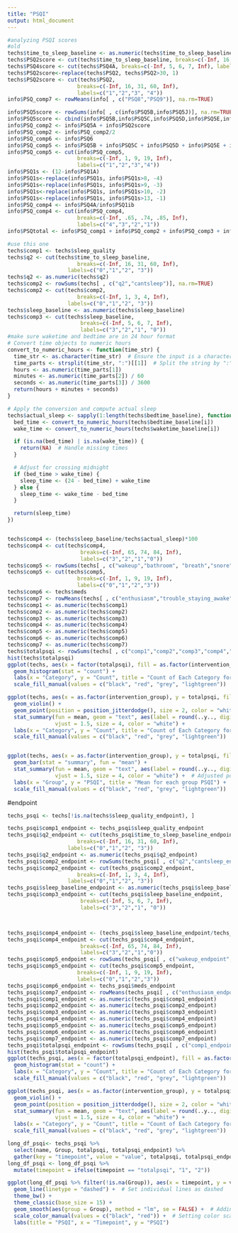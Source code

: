 ```yaml
---
title: "PSQI"
output: html_document
---
```



```r
#analyzing PSQI scores 
#old
techs$time_to_sleep_baseline <- as.numeric(techs$time_to_sleep_baseline)
techs$PSQ2score <- cut(techs$time_to_sleep_baseline, breaks=c(-Inf, 16, 31, 60, Inf), labels=c("1","2","3","4"))
techs$PSQ4score <- cut(techs$PSQ4A, breaks=c(-Inf, 5, 6, 7, Inf), labels=c("4","3","2", "1"))
techs$PSQ2score<-replace(techs$PSQ2, techs$PSQ2>30, 1)
techs$PSQ2score <- cut(techs$PSQ2, 
                      breaks=c(-Inf, 16, 31, 60, Inf), 
                      labels=c("1","2","3", "4"))
info$PSQ_comp7 <- rowMeans(info[ , c("PSQ8","PSQ9")], na.rm=TRUE)

info$PSQ5score <- rowSums(info[ , c(info$PSQ5B,info$PSQ5J)], na.rm=TRUE)
info$PSQ5score <- cbind(info$PSQ5B,info$PSQ5C,info$PSQ5D,info$PSQ5E,info$PSQ5F,info$PSQ5G,info$PSQ5H,info$PSQ5I,info$PSQ5J)
info$PSQ_comp2 <- info$PSQ5A + info$PSQ2score
info$PSQ_comp2 <- info$PSQ_comp2/2
info$PSQ_comp6 <- info$PSQ6
info$PSQ_comp5 <- info$PSQ5B + info$PSQ5C + info$PSQ5D + info$PSQ5E + info$PSQ5F + info$PSQ5H + info$PSQ5I + info$PSQ5J
info$PSQ_comp5 <- cut(info$PSQ_comp5, 
                      breaks=c(-Inf, 1, 9, 19, Inf), 
                      labels=c("1","2","3","4"))
info$PSQ1s <- (12-info$PSQ1A)
info$PSQ1s<-replace(info$PSQ1s, info$PSQ1s>8, -4)
info$PSQ1s<-replace(info$PSQ1s, info$PSQ1s>9, -3)
info$PSQ1s<-replace(info$PSQ1s, info$PSQ1s>10, -2)
info$PSQ1s<-replace(info$PSQ1s, info$PSQ1s>13, -1)
info$PSQ_comp4 <- info$PSQ4A/info$PSQ1ib
info$PSQ_comp4 <- cut(info$PSQ_comp4, 
                      breaks=c(-Inf, .65, .74, .85, Inf), 
                      labels=c("4","3","2","1"))
info$PSQtotal <- info$PSQ_comp1 + info$PSQ_comp2 + info$PSQ_comp3 + info$PSQ_comp4 + info$PSQ_comp5 + info$PSQ_comp6 + info$PSQ_comp7

```

```r
#use this one
techs$comp1 <- techs$sleep_quality
techs$q2 <- cut(techs$time_to_sleep_baseline, 
                      breaks=c(-Inf, 16, 31, 60, Inf), 
                   labels=c("0","1","2", "3"))
techs$q2 <- as.numeric(techs$q2)
techs$comp2 <- rowSums(techs[ , c("q2","cantsleep")], na.rm=TRUE)
techs$comp2 <- cut(techs$comp2, 
                      breaks=c(-Inf, 1, 3, 4, Inf), 
                   labels=c("0","1","2", "3"))
techs$sleep_baseline <- as.numeric(techs$sleep_baseline)
techs$comp3 <- cut(techs$sleep_baseline, 
                       breaks=c(-Inf, 5, 6, 7, Inf), 
                       labels=c("3","2","1", "0"))
#make sure waketime and bedtime are in 24 hour format
# Convert time objects to numeric hours
convert_to_numeric_hours <- function(time_str) {
  time_str <- as.character(time_str)  # Ensure the input is a character string
  time_parts <- strsplit(time_str, ":")[[1]]  # Split the string by ":"
  hours <- as.numeric(time_parts[1])
  minutes <- as.numeric(time_parts[2]) / 60
  seconds <- as.numeric(time_parts[3]) / 3600
  return(hours + minutes + seconds)
}

# Apply the conversion and compute actual sleep
techs$actual_sleep <- sapply(1:length(techs$bedtime_baseline), function(i) {
  bed_time <- convert_to_numeric_hours(techs$bedtime_baseline[i])
  wake_time <- convert_to_numeric_hours(techs$waketime_baseline[i])

  if (is.na(bed_time) | is.na(wake_time)) {
    return(NA)  # Handle missing times
  }

  # Adjust for crossing midnight
  if (bed_time > wake_time) {
    sleep_time <- (24 - bed_time) + wake_time
  } else {
    sleep_time <- wake_time - bed_time
  }

  return(sleep_time)
})


techs$comp4 <- (techs$sleep_baseline/techs$actual_sleep)*100
techs$comp4 <- cut(techs$comp4, 
                       breaks=c(-Inf, 65, 74, 84, Inf), 
                       labels=c("3","2","1","0"))
techs$comp5 <- rowSums(techs[ , c("wakeup","bathroom", "breath","snore","cold","hot","nightmares","pain")], na.rm=TRUE)
techs$comp5 <- cut(techs$comp5, 
                      breaks=c(-Inf, 1, 9, 19, Inf), 
                      labels=c("0","1","2","3"))
techs$comp6 <- techs$meds
techs$comp7 <- rowMeans(techs[ , c("enthusiasm","trouble_staying_awake")], na.rm=TRUE)
techs$comp1 <- as.numeric(techs$comp1) 
techs$comp2 <- as.numeric(techs$comp2)
techs$comp3 <- as.numeric(techs$comp3)
techs$comp4 <- as.numeric(techs$comp4)
techs$comp5 <- as.numeric(techs$comp5)
techs$comp6 <- as.numeric(techs$comp6)
techs$comp7 <- as.numeric(techs$comp7)
techs$totalpsqi <- rowSums(techs[ , c("comp1","comp2","comp3","comp4","comp5","comp6","comp7")], na.rm=TRUE)
hist(techs$totalpsqi)
ggplot(techs, aes(x = factor(totalpsqi), fill = as.factor(intervention_group))) +
  geom_histogram(stat = "count") +
  labs(x = "Category", y = "Count", title = "Count of Each Category for PSQI") +
  scale_fill_manual(values = c("black", "red", "grey", "lightgreen"))

ggplot(techs, aes(x = as.factor(intervention_group), y = totalpsqi, fill = as.factor(intervention_group))) +
  geom_violin() + 
  geom_point(position = position_jitterdodge(), size = 2, color = "white") +
  stat_summary(fun = mean, geom = "text", aes(label = round(..y.., digits = 2)),
               vjust = 1.5, size = 4, color = "white") +
  labs(x = "Category", y = "Count", title = "Count of Each Category for PSQI") +
  scale_fill_manual(values = c("black", "red", "grey", "lightgreen"))


ggplot(techs, aes(x = as.factor(intervention_group), y = totalpsqi, fill = as.factor(intervention_group))) +
  geom_bar(stat = "summary", fun = "mean") +
  stat_summary(fun = mean, geom = "text", aes(label = round(..y.., digits = 2)),
               vjust = 1.5, size = 4, color = "white") +  # Adjusted position of text
  labs(x = "Group", y = "PSQI", title = "Mean for each group PSQI") +
  scale_fill_manual(values = c("black", "red", "grey", "lightgreen"))

```
#endpoint
```r
techs_psqi <- techs[!is.na(techs$sleep_quality_endpoint), ]

techs_psqi$comp1_endpoint <- techs_psqi$sleep_quality_endpoint
techs_psqi$q2_endpoint <- cut(techs_psqi$time_to_sleep_baseline_endpoint, 
                      breaks=c(-Inf, 16, 31, 60, Inf), 
                   labels=c("0","1","2", "3"))
techs_psqi$q2_endpoint <- as.numeric(techs_psqi$q2_endpoint)
techs_psqi$comp2_endpoint <- rowSums(techs_psqi[ , c("q2","cantsleep_endpoint")], na.rm=TRUE)
techs_psqi$comp2_endpoint <- cut(techs_psqi$comp2_endpoint, 
                      breaks=c(-Inf, 1, 3, 4, Inf), 
                   labels=c("0","1","2", "3"))
techs_psqi$sleep_baseline_endpoint <- as.numeric(techs_psqi$sleep_baseline_endpoint)
techs_psqi$comp3_endpoint <- cut(techs_psqi$sleep_baseline_endpoint, 
                       breaks=c(-Inf, 5, 6, 7, Inf), 
                       labels=c("3","2","1", "0"))



techs_psqi$comp4_endpoint <- (techs_psqi$sleep_baseline_endpoint/techs_psqi$actual_sleep_endpoint)*100
techs_psqi$comp4_endpoint <- cut(techs_psqi$comp4_endpoint, 
                       breaks=c(-Inf, 65, 74, 84, Inf), 
                       labels=c("3","2","1","0"))
techs_psqi$comp5_endpoint <- rowSums(techs_psqi[ , c("wakeup_endpoint","bathroom_endpoint", "breath_endpoint","snore_endpoint","cold_endpoint","hot_endpoint","nightmares_endpoint","pain_endpoint")], na.rm=TRUE)
techs_psqi$comp5_endpoint <- cut(techs_psqi$comp5_endpoint, 
                      breaks=c(-Inf, 1, 9, 19, Inf), 
                      labels=c("0","1","2","3"))
techs_psqi$comp6_endpoint <- techs_psqi$meds_endpoint
techs_psqi$comp7_endpoint <- rowMeans(techs_psqi[ , c("enthusiasm_endpoint","trouble_staying_awake_endpoint")], na.rm=TRUE)
techs_psqi$comp1_endpoint <- as.numeric(techs_psqi$comp1_endpoint) 
techs_psqi$comp2_endpoint <- as.numeric(techs_psqi$comp2_endpoint)
techs_psqi$comp3_endpoint <- as.numeric(techs_psqi$comp3_endpoint)
techs_psqi$comp4_endpoint <- as.numeric(techs_psqi$comp4_endpoint)
techs_psqi$comp5_endpoint <- as.numeric(techs_psqi$comp5_endpoint)
techs_psqi$comp6_endpoint <- as.numeric(techs_psqi$comp6_endpoint)
techs_psqi$comp7_endpoint <- as.numeric(techs_psqi$comp7_endpoint)
techs_psqi$totalpsqi_endpoint <- rowSums(techs_psqi[ , c("comp1_endpoint","comp2_endpoint","comp3_endpoint","comp4_endpoint","comp5_endpoint","comp6_endpoint","comp7_endpoint")], na.rm=TRUE)
hist(techs_psqi$totalpsqi_endpoint)
ggplot(techs_psqi, aes(x = factor(totalpsqi_endpoint), fill = as.factor(intervention_group))) +
  geom_histogram(stat = "count") +
  labs(x = "Category", y = "Count", title = "Count of Each Category for PSQI") +
  scale_fill_manual(values = c("black", "red", "grey", "lightgreen"))

ggplot(techs_psqi, aes(x = as.factor(intervention_group), y = totalpsqi_endpoint, fill = as.factor(intervention_group))) +
  geom_violin() + 
  geom_point(position = position_jitterdodge(), size = 2, color = "white") +
  stat_summary(fun = mean, geom = "text", aes(label = round(..y.., digits = 2)),
               vjust = 1.5, size = 4, color = "white") +
  labs(x = "Category", y = "Count", title = "Count of Each Category for PSQI at endpoint") +
  scale_fill_manual(values = c("black", "red", "grey", "lightgreen"))

long_df_psqi<- techs_psqi %>%
  select(name, Group, totalpsqi, totalpsqi_endpoint) %>%
  gather(key = "timepoint", value = "value", totalpsqi, totalpsqi_endpoint)
long_df_psqi <- long_df_psqi %>%
  mutate(timepoint = ifelse(timepoint == "totalpsqi", "1", "2"))

ggplot(long_df_psqi %>% filter(!is.na(Group)), aes(x = timepoint, y = value, group = name, color = as.factor(Group))) +
  geom_line(linetype = "dashed") +  # Set individual lines as dashed
  theme_bw() +
  theme_classic(base_size = 15) +
  geom_smooth(aes(group = Group), method = "lm", se = FALSE) +  # Adding best fit line by group
  scale_color_manual(values = c("black", "red")) +  # Setting color scale
  labs(title = "PSQI", x = "Timepoint", y = "PSQI")
```

